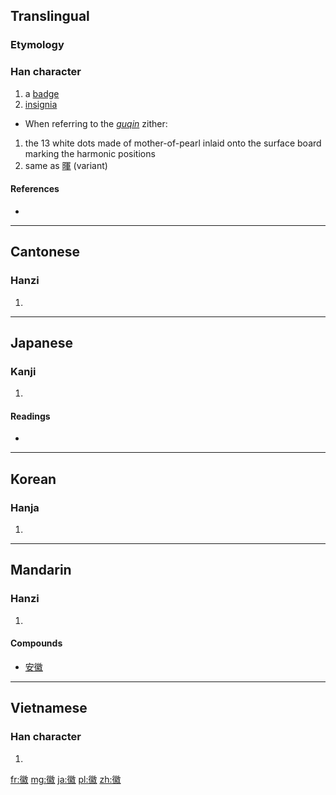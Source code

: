 ==Translingual==

===Etymology===
{{Han compound|微|糸|c1=p|c2=s|t2=cloth|ls=psc}}

===Han character===
{{Han char|rn=60|rad=彳|as=14|sn=17|four=2824<sub>0</sub>|canj=竹人山火大 (HOUFK)}}

# a [[badge]]
# [[insignia]]
* When referring to the ''[[guqin]]'' zither:
# the 13 white dots made of mother-of-pearl inlaid onto the surface board marking the harmonic positions
# same as [[暉]] (variant)

====References====
* {{Han ref|kx=0372.040|dkj=10267|dj=0699.200|hdz=20849.060|uh=5FBD|ud=24509|bh=C0B2|bd=49330}}

----

==Cantonese==

===Hanzi===
{{yue-hanzi|jyut=|y=fai1}}

# {{defn|lang=yue|sort=彳14}}

----

==Japanese==

===Kanji===
{{ja-kanji|grade=|rs=彳14}}

# {{defn|lang=ja|sort=彳14}}

====Readings====
* {{ja-readings|on=[[き]] (ki)|kun=[[よい]] (yoi), [[しるし]] (shirushi)}}

----

==Korean==

===Hanja===
{{ko-hanja|hangeul=휘|eumhun=|rv=hwi|mr=hwi|y=hwi}}

# {{defn|lang=ko|sort=彳14}}

----

==Mandarin==

===Hanzi===
{{cmn-hanzi|pin=[[huī]] ([[hui1]]), [[yì]] ([[yi4]])|wg=hui<sup>1</sup>, i<sup>4</sup>}}

# {{defn|lang=cmn|sort=彳14}}

====Compounds====
* [[安徽]]

----

==Vietnamese==

===Han character===
{{vi-hantu|[[huy]]|rs=彳14}}

# {{defn|lang=vi|sort=彳14}}

[[fr:徽]]
[[mg:徽]]
[[ja:徽]]
[[pl:徽]]
[[zh:徽]]